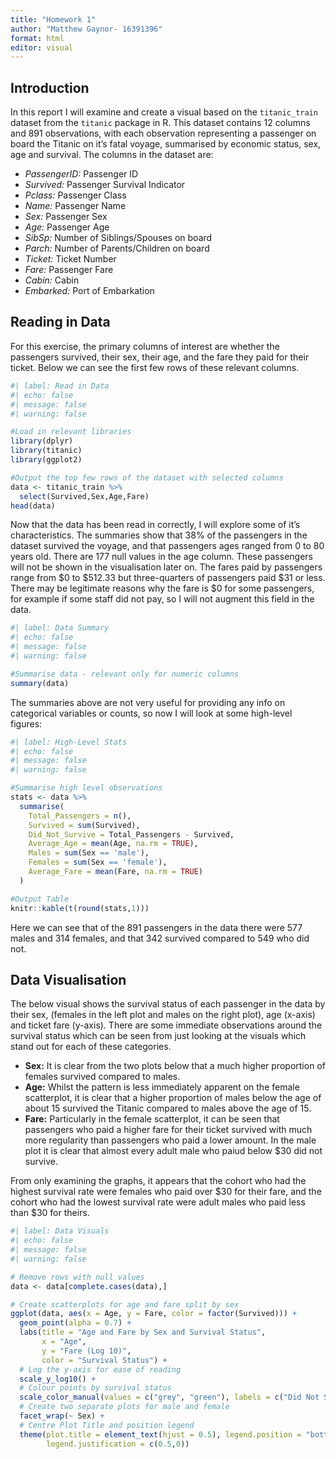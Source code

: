 ```yaml
---
title: "Homework 1"
author: "Matthew Gaynor- 16391396"
format: html
editor: visual
---
```


## Introduction

In this report I will examine and create a visual based on the `titanic_train` dataset from the `titanic` package in R. This dataset contains $12$ columns and $891$ observations, with each observation representing a passenger on board the Titanic on it's fatal voyage, summarised by economic status, sex, age and survival. The columns in the dataset are:

-   *PassengerID:* Passenger ID
-   *Survived:* Passenger Survival Indicator
-   *Pclass:* Passenger Class
-   *Name:* Passenger Name
-   *Sex:* Passenger Sex
-   *Age:* Passenger Age
-   *SibSp:* Number of Siblings/Spouses on board
-   *Parch:* Number of Parents/Children on board
-   *Ticket:* Ticket Number
-   *Fare:* Passenger Fare
-   *Cabin:* Cabin
-   *Embarked:* Port of Embarkation

## Reading in Data

For this exercise, the primary columns of interest are whether the passengers survived, their sex, their age, and the fare they paid for their ticket. Below we can see the first few rows of these relevant columns.

```r
#| label: Read in Data
#| echo: false
#| message: false
#| warning: false

#Load in relevant libraries
library(dplyr)
library(titanic)
library(ggplot2)

#Output the top few rows of the dataset with selected columns
data <- titanic_train %>%
  select(Survived,Sex,Age,Fare)
head(data)
```

Now that the data has been read in correctly, I will explore some of it's characteristics. The summaries show that $38$% of the passengers in the dataset survived the voyage, and that passengers ages ranged from $0$ to $80$ years old. There are $177$ null values in the age column. These passengers will not be shown in the visualisation later on. The fares paid by passengers range from \$$0$ to \$$512.33$ but three-quarters of passengers paid \$$31$ or less. There may be legitimate reasons why the fare is \$$0$ for some passengers, for example if some staff did not pay, so I will not augment this field in the data.

```r
#| label: Data Summary
#| echo: false
#| message: false
#| warning: false

#Summarise data - relevant only for numeric columns
summary(data)
```

The summaries above are not very useful for providing any info on categorical variables or counts, so now I will look at some high-level figures:

```r
#| label: High-Level Stats
#| echo: false
#| message: false
#| warning: false

#Summarise high level observations
stats <- data %>% 
  summarise(
    Total_Passengers = n(),
    Survived = sum(Survived),
    Did_Not_Survive = Total_Passengers - Survived,
    Average_Age = mean(Age, na.rm = TRUE),
    Males = sum(Sex == 'male'),
    Females = sum(Sex == 'female'),
    Average_Fare = mean(Fare, na.rm = TRUE)
  )

#Output Table
knitr::kable(t(round(stats,1)))
```

Here we can see that of the $891$ passengers in the data there were $577$ males and $314$ females, and that $342$ survived compared to $549$ who did not.

## Data Visualisation

The below visual shows the survival status of each passenger in the data by their sex, (females in the left plot and males on the right plot), age (x-axis) and ticket fare (y-axis). There are some immediate observations around the survival status which can be seen from just looking at the visuals which stand out for each of these categories.

-   **Sex:** It is clear from the two plots below that a much higher proportion of females survived compared to males.
-   **Age:** Whilst the pattern is less immediately apparent on the female scatterplot, it is clear that a higher proportion of males below the age of about $15$ survived the Titanic compared to males above the age of $15$.
-   **Fare:** Particularly in the female scatterplot, it can be seen that passengers who paid a higher fare for their ticket survived with much more regularity than passengers who paid a lower amount. In the male plot it is clear that almost every adult male who paiud below \$$30$ did not survive.

From only examining the graphs, it appears that the cohort who had the highest survival rate were females who paid over \$$30$ for their fare, and the cohort who had the lowest survival rate were adult males who paid less than \$$30$ for theirs.

```r
#| label: Data Visuals
#| echo: false
#| message: false
#| warning: false

# Remove rows with null values
data <- data[complete.cases(data),]

# Create scatterplots for age and fare split by sex
ggplot(data, aes(x = Age, y = Fare, color = factor(Survived))) +
  geom_point(alpha = 0.7) +
  labs(title = "Age and Fare by Sex and Survival Status",
       x = "Age",
       y = "Fare (Log 10)",
       color = "Survival Status") +
  # Log the y-axis for ease of reading
  scale_y_log10() +
  # Colour points by survival status
  scale_color_manual(values = c("grey", "green"), labels = c("Did Not Survive", "Survived")) +
  # Create two separate plots for male and female
  facet_wrap(~ Sex) +
  # Centre Plot Title and position legend
  theme(plot.title = element_text(hjust = 0.5), legend.position = "bottom",
        legend.justification = c(0.5,0))


```
